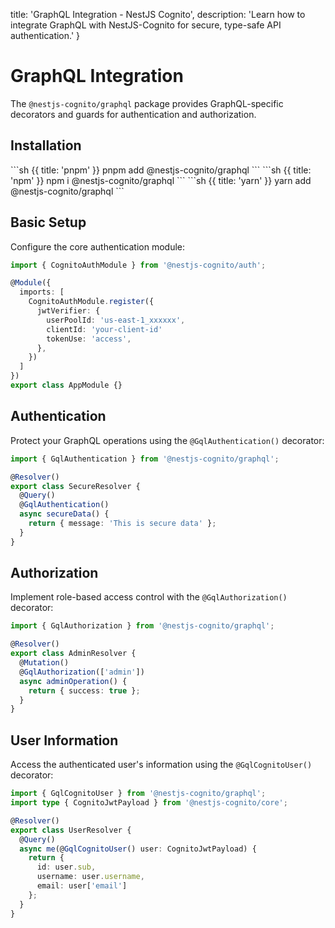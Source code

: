   title: 'GraphQL Integration - NestJS Cognito',
  description: 'Learn how to integrate GraphQL with NestJS-Cognito for secure, type-safe API authentication.'
}

# GraphQL Integration

The `@nestjs-cognito/graphql` package provides GraphQL-specific decorators and guards for authentication and authorization.

## Installation

<CodeGroup>
```sh {{ title: 'pnpm' }}
pnpm add @nestjs-cognito/graphql
```
```sh {{ title: 'npm' }}
npm i @nestjs-cognito/graphql
```
```sh {{ title: 'yarn' }}
yarn add @nestjs-cognito/graphql
```
</CodeGroup>

## Basic Setup

Configure the core authentication module:

```typescript
import { CognitoAuthModule } from '@nestjs-cognito/auth';

@Module({
  imports: [
    CognitoAuthModule.register({
      jwtVerifier: {
        userPoolId: 'us-east-1_xxxxxx',
        clientId: 'your-client-id'
        tokenUse: 'access',
      },
    })
  ]
})
export class AppModule {}
```

## Authentication

Protect your GraphQL operations using the `@GqlAuthentication()` decorator:

```typescript
import { GqlAuthentication } from '@nestjs-cognito/graphql';

@Resolver()
export class SecureResolver {
  @Query()
  @GqlAuthentication()
  async secureData() {
    return { message: 'This is secure data' };
  }
}
```

## Authorization

Implement role-based access control with the `@GqlAuthorization()` decorator:

```typescript
import { GqlAuthorization } from '@nestjs-cognito/graphql';

@Resolver()
export class AdminResolver {
  @Mutation()
  @GqlAuthorization(['admin'])
  async adminOperation() {
    return { success: true };
  }
}
```

## User Information

Access the authenticated user's information using the `@GqlCognitoUser()` decorator:

```typescript
import { GqlCognitoUser } from '@nestjs-cognito/graphql';
import type { CognitoJwtPayload } from '@nestjs-cognito/core';

@Resolver()
export class UserResolver {
  @Query()
  async me(@GqlCognitoUser() user: CognitoJwtPayload) {
    return {
      id: user.sub,
      username: user.username,
      email: user['email']
    };
  }
}
```